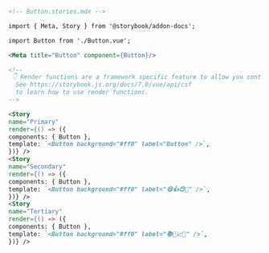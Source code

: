 ```md
<!-- Button.stories.mdx -->

import { Meta, Story } from '@storybook/addon-docs';

import Button from './Button.vue';

<Meta title="Button" component={Button}/>

<!--
 👇 Render functions are a framework specific feature to allow you control on how the component renders.
  See https://storybook.js.org/docs/7.0/vue/api/csf
  to learn how to use render functions.
-->

<Story
name="Primary"
render={() => ({
components: { Button },
template: `<Button background="#ff0" label="Button" />`,
})} />
<Story
name="Secondary"
render={() => ({
components: { Button },
template: `<Button background="#ff0" label="😄👍😍💯" />`,
})} />
<Story
name="Tertiary"
render={() => ({
components: { Button },
template: `<Button background="#ff0" label="📚📕📈🤓" />`,
})} />
```
